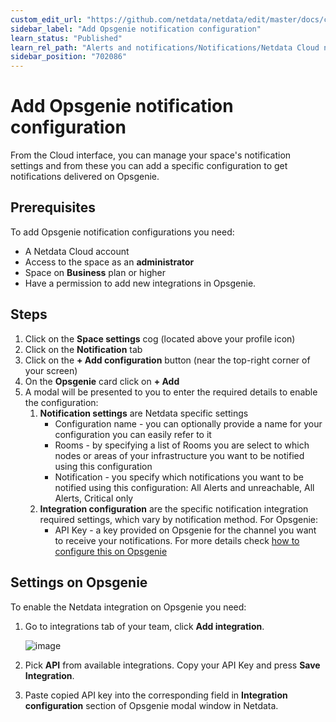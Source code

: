 ```yaml
---
custom_edit_url: "https://github.com/netdata/netdata/edit/master/docs/cloud/alerts-notifications/add-opsgenie-notification-configuration.md"
sidebar_label: "Add Opsgenie notification configuration"
learn_status: "Published"
learn_rel_path: "Alerts and notifications/Notifications/Netdata Cloud notifications"
sidebar_position: "702086"
---
```

# Add Opsgenie notification configuration

From the Cloud interface, you can manage your space's notification settings and from these you can add a specific configuration to get notifications delivered on Opsgenie.

## Prerequisites

To add Opsgenie notification configurations you need:

- A Netdata Cloud account
- Access to the space as an **administrator**
- Space on **Business** plan or higher
- Have a permission to add new integrations in Opsgenie.

## Steps

1. Click on the **Space settings** cog (located above your profile icon)
1. Click on the **Notification** tab
1. Click on the **+ Add configuration** button (near the top-right corner of your screen)
1. On the **Opsgenie** card click on **+ Add**
1. A modal will be presented to you to enter the required details to enable the configuration:
   1. **Notification settings** are Netdata specific settings
      - Configuration name - you can optionally provide a name for your configuration you can easily refer to it
      - Rooms - by specifying a list of Rooms you are select to which nodes or areas of your infrastructure you want to be notified using this configuration
      - Notification - you specify which notifications you want to be notified using this configuration: All Alerts and unreachable, All Alerts, Critical only
   1. **Integration configuration** are the specific notification integration required settings, which vary by notification method. For Opsgenie:
      - API Key - a key provided on Opsgenie for the channel you want to receive your notifications. For more details check [how to configure this on Opsgenie](#settings-on-opsgenie)

## Settings on Opsgenie

To enable the Netdata integration on Opsgenie you need:
1. Go to integrations tab of your team, click **Add integration**.

   ![image](https://user-images.githubusercontent.com/93676586/230361479-cb73919c-452d-47ec-8066-ed99be5f05e2.png)

1. Pick **API** from available integrations. Copy your API Key and press **Save Integration**.

1. Paste copied API key into the corresponding field in **Integration configuration** section of Opsgenie modal window in Netdata.
